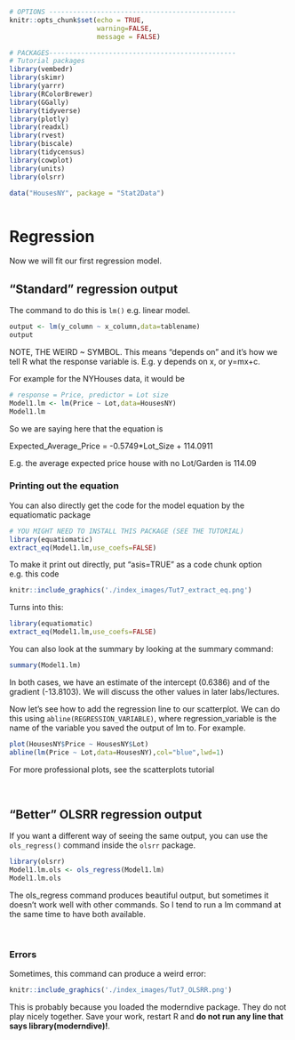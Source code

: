 ```r
# OPTIONS -----------------------------------------------
knitr::opts_chunk$set(echo = TRUE, 
                      warning=FALSE, 
                      message = FALSE)

# PACKAGES-----------------------------------------------
# Tutorial packages
library(vembedr)
library(skimr)
library(yarrr)
library(RColorBrewer)
library(GGally) 
library(tidyverse)
library(plotly)
library(readxl)
library(rvest)
library(biscale)
library(tidycensus)
library(cowplot)
library(units)
library(olsrr)

data("HousesNY", package = "Stat2Data")



```

# Regression {#T8_regression}

Now we will fit our first regression model.

## "Standard" regression output

The command to do this is `lm()` e.g. linear model.

```r
output <- lm(y_column ~ x_column,data=tablename)
output
```

NOTE, THE WEIRD \~ SYMBOL. This means "depends on" and it's how we tell R what the response variable is. E.g. y depends on x, or y=mx+c.

For example for the NYHouses data, it would be

```r
# response = Price, predictor = Lot size
Model1.lm <- lm(Price ~ Lot,data=HousesNY)
Model1.lm
```

So we are saying here that the equation is

Expected_Average_Price = -0.5749\*Lot_Size + 114.0911

E.g. the average expected price house with no Lot/Garden is 114.09

### Printing out the equation

You can also directly get the code for the model equation by the equatiomatic package

```r
# YOU MIGHT NEED TO INSTALL THIS PACKAGE (SEE THE TUTORIAL)
library(equatiomatic)
extract_eq(Model1.lm,use_coefs=FALSE)
```

To make it print out directly, put "asis=TRUE" as a code chunk option e.g. this code

```r
knitr::include_graphics('./index_images/Tut7_extract_eq.png')
```

Turns into this:

```r
library(equatiomatic)
extract_eq(Model1.lm,use_coefs=FALSE)
```

You can also look at the summary by looking at the summary command:

```r
summary(Model1.lm)
```

In both cases, we have an estimate of the intercept (0.6386) and of the gradient (-13.8103). We will discuss the other values in later labs/lectures.

Now let's see how to add the regression line to our scatterplot. We can do this using `abline(REGRESSION_VARIABLE)`, where regression_variable is the name of the variable you saved the output of lm to. For example.

```r
plot(HousesNY$Price ~ HousesNY$Lot)
abline(lm(Price ~ Lot,data=HousesNY),col="blue",lwd=1) 

```

For more professional plots, see the scatterplots tutorial

<br>

## "Better" OLSRR regression output

If you want a different way of seeing the same output, you can use the `ols_regress()` command inside the `olsrr` package.

```r
library(olsrr)
Model1.lm.ols <- ols_regress(Model1.lm)
Model1.lm.ols
```

The ols_regress command produces beautiful output, but sometimes it doesn't work well with other commands. So I tend to run a lm command at the same time to have both available.

<br>

### Errors

Sometimes, this command can produce a weird error:

```r
knitr::include_graphics('./index_images/Tut7_OLSRR.png')
```

This is probably because you loaded the moderndive package. They do not play nicely together. Save your work, restart R and **do not run any line that says library(moderndive)!**.
